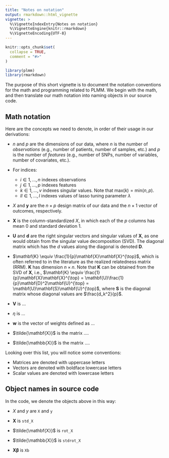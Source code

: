 ```yaml
---
title: "Notes on notation"
output: rmarkdown::html_vignette
vignette: >
  %\VignetteIndexEntry{Notes on notation}
  %\VignetteEngine{knitr::rmarkdown}
  %\VignetteEncoding{UTF-8}
---
```


```r
knitr::opts_chunk$set(
  collapse = TRUE,
  comment = "#>"
)
```

```r
library(plmm)
library(rmarkdown)
```

The purpose of this short vignette is to document the notation conventions for the math and programming related to PLMM. We begin with the math, and then translate our math notation into naming objects in our source code. 


## Math notation 

Here are the concepts we need to denote, in order of their usage in our derivations: 

  - $n$ and $p$ are the dimensions of our data, where $n$ is the number of *observations* (e.g., number of patients, number of samples, etc.) and $p$ is the number of *features* (e.g., number of SNPs, number of variables, number of covariates, etc.). 
  
  - For indices: 
    - $i \in 1,..., n$ indexes observations
    - $j \in 1,..., p$ indexes features
    - $k \in 1,...,v$ indexes singular values. Note that $\text{max}(k) = \text{min}(n, p)$.
    - $ll \in 1,...,l$ indexes values of lasso tuning parameter $\lambda$
  
  - $X$ and $\mathbf{y}$ are the $n \times p$ design matrix of our data and the $n \times 1$ vector of outcomes, respectively. 
  
  - $\mathbf{X}$ is the column-standardized $X$, in which each of the $p$ columns has mean 0 and standard deviation 1. 
  
  - $\mathbf{U}$ and $\mathbf{d}$ are the right singular vectors and singular values of $\mathbf{X}$, as one would obtain from the singular value decomposition (SVD). The diagonal matrix which has the $d$ values along the diagonal is denoted $\mathbf{D}$. 
  
  - $\mathbf{K} \equiv \frac{1}{p}\mathbf{X}\mathbf{X}^{\top}$, which is often referred to in the literature as the realized relatedness matrix (RRM). $\mathbf{K}$ has dimension $n \times n$. Note that $\mathbf{K}$ can be obtained from the SVD of $\mathbf{X}$, i.e., $\mathbf{K} \equiv \frac{1}{p}\mathbf{X}\mathbf{X}^{\top} = \mathbf{U}\frac{1}{p}\mathbf{D}^2\mathbf{U}^{\top} = \mathbf{U}\mathbf{S}\mathbf{U}^{\top}$, where $\mathbf{S}$ is the diagonal matrix whose diagonal values are $\frac{d_k^2}{p}$. 
  
  - $\mathbf{V}$ is ...
  
  - $\eta$ is ... 
  
  - $\mathbf{w}$ is the vector of weights defined as ...
  
  - $\tilde{\mathbf{X}}$ is the matrix .... 
  
  - $\tilde{\mathbb{X}}$ is the matrix .... 
  
  
  
Looking over this list, you will notice some conventions: 

  - Matrices are denoted with uppercase letters
  - Vectors are denoted with boldface lowercase letters
  - Scalar values are denoted with lowercase letters

## Object names in source code 

In the code, we denote the objects above in this way: 

  - $X$ and $y$ are `X` and `y`
  
  - $\mathbf{X}$ is `std_X`
  
  - $\tilde{\mathbf{X}}$ is `rot_X`
  
  - $\tilde{\mathbb{X}}$ is `stdrot_X`
  
  - $\mathbf{X}\boldsymbol{\beta}$ is `Xb`


